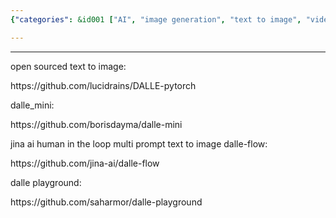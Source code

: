 ```yaml
---
{"categories": &id001 ["AI", "image generation", "text to image", "video generator", "video source"], "category": "Image Generation", "date": "2022-05-29 03:41:31", "description": "This article highlights several open-source projects that enable image generation from text using models similar to DALL-E. Mentioned projects include DALLE-pytorch, dalle_mini, dalle-flow by Jina AI (a human-in-the-loop multi-prompt tool), and a playground for experimentation called dalle-playground.", "tags": *id001, "title": "DALL_E Text to Image"}

---
```


------

open sourced text to image:

https://github.com/lucidrains/DALLE-pytorch

dalle_mini:

https://github.com/borisdayma/dalle-mini

jina ai human in the loop multi prompt text to image dalle-flow:

https://github.com/jina-ai/dalle-flow

dalle playground:

https://github.com/saharmor/dalle-playground

